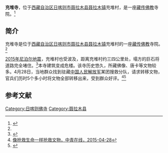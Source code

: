 {{Infobox Tibetan Buddhist monastery
|name =充堆寺
|image =
|image size = 250px
|alt = 
|caption = 
|t=
|w=
|to = 
|ipa={{IPA|}}
|z=
|thdl=
|e=
|tc=充堆寺
|s=充堆寺
|p=
|m=
|k=
|pushpin_map = 
|latd =  | latm =  | lats =  | latNS = 
|longd=  | longm= | longs =| longEW = 
|iso_region = 
|map_caption = 
|mapsize = 
|location_country = 中国
|location = {{CHN}}[[西藏自治区|西藏自治区]][[日喀则市|日喀则市]][[聂拉木县|聂拉木县]]
|coordinates_display =
|founded_by =
|date_founded =
|date_renovated =
|sect =
|mather =
|children =
|dedicated_to = 
|tulku =
|head_lama = 
|head_mgh =
|no._of_monks = 
|architecture = 
|festivals =
|footnotes = 
}}

'''充堆寺'''，位于[[西藏自治区|西藏自治区]][[日喀则市|日喀则市]][[聂拉木县|聂拉木县]][[聂拉木镇|聂拉木镇]]充堆村，是一座[[藏传佛教|藏传佛教]]寺院。<ref name=fjdh>{{Cite web |url=http://www.fjdh.cn/ffzt/fjhy/ahsy2013/03/170456218230.html |title=聂拉木镇充堆寺—聂拉木县—西藏寺院，佛教导航，2013-03-24 |accessdate=2015-04-27 |archive-date=2014-05-22 |archive-url=https://web.archive.org/web/20140522142318/http://www.fjdh.cn/ffzt/fjhy/ahsy2013/03/170456218230.html |dead-url=no }}</ref>

==简介==
充堆寺是位于[[西藏自治区|西藏自治区]][[日喀则市|日喀则市]][[聂拉木县|聂拉木县]][[聂拉木镇|聂拉木镇]]充堆村的一座[[藏传佛教|藏传佛教]]寺院。<ref name=fjdh/>

[[2015年尼泊尔地震|2015年尼泊尔地震]]，充堆村也受波及，距离充堆村约三四公里处，塌方的巨石将道路完全堵住。<ref>{{Cite web |url=http://www.huaxia.com/qqla/gdrd/2015/04/4375586.html |title=西藏地震灾区吉隆、聂拉木见闻:要让"地狱之路"变成"梦中之路"，华夏经纬网，2015-04-27 |accessdate=2015-04-27 |archive-date=2015-05-02 |archive-url=https://web.archive.org/web/20150502104630/http://www.huaxia.com/qqla/gdrd/2015/04/4375586.html |dead-url=no }}</ref>本寺建筑变成危楼。该寺历史悠久，所藏佛像、唐卡等文物较多。4月28日，当地群众找到驻藏[[中国人民解放军|中国人民解放军]]某团搜救分队，请求转移文物，官兵们历时5个多小时将文物全部转移出来，受到群众好评。<ref>[http://news.cyol.com/content/2015-04/28/content_11371420.htm 像抢救生命一样抢救文物，中青在线，2015-04-28]{{Dead link|date=2018年7月 |bot=InternetArchiveBot |fix-attempted=no }}</ref><ref>{{Cite web |url=http://bodhi.takungpao.com/buddha/2015-04/1414645.html#p=1 |title=西藏寺院受震将坍塌 官兵冒险抢救转移佛像，大公网，2015-04-29 |accessdate=2015-04-29 |archive-date=2016-03-04 |archive-url=https://web.archive.org/web/20160304073120/http://bodhi.takungpao.com/buddha/2015-04/1414645.html#p=1 |dead-url=no }}</ref>

==参考文献==
{{reflist}}

{{佛教小作品}}
{{日喀则地标}}
[[Category:日喀则佛寺|Category:日喀则佛寺]]
[[Category:聂拉木县|Category:聂拉木县]]